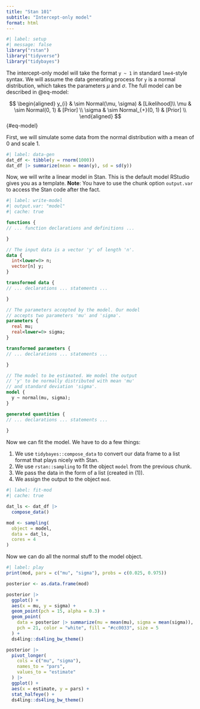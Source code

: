 ```yaml
---
title: "Stan 101"
subtitle: "Intercept-only model"
format: html
---
```


```r
#| label: setup
#| message: false
library("rstan")
library("tidyverse")
library("tidybayes")
```

The intercept-only model will take the format `y ~ 1` in standard `lme4`-style syntax. 
We will assume the data generating process for `y` is a normal distribution, which takes the parameters $\mu$ and $\sigma$. 
The full model can be described in @eq-model: 

$$
\begin{aligned}
y_{i}  & \sim Normal(\mu, \sigma) & [Likelihood]\\
\mu    & \sim Normal(0, 1)        & [Prior] \\
\sigma & \sim Normal_{+}(0, 1)    & [Prior] \\
\end{aligned}
$$ {#eq-model}

First, we will simulate some data from the normal distribution with a mean of 0 and scale 1.

```r
#| label: data-gen
dat_df <- tibble(y = rnorm(1000))
dat_df |> summarize(mean = mean(y), sd = sd(y))
```

Now, we will write a linear model in Stan. 
This is the default model RStudio gives you as a template. 
**Note**: You have to use the chunk option `output.var` to access the Stan code after the fact. 

```stan
#| label: write-model
#| output.var: "model"
#| cache: true

functions {
// ... function declarations and definitions ...

}

// The input data is a vector 'y' of length 'n'.
data {
  int<lower=0> n;
  vector[n] y;
}

transformed data {
// ... declarations ... statements ...

}

// The parameters accepted by the model. Our model
// accepts two parameters 'mu' and 'sigma'.
parameters {
  real mu;
  real<lower=0> sigma;
}

transformed parameters {
// ... declarations ... statements ...

}

// The model to be estimated. We model the output
// 'y' to be normally distributed with mean 'mu'
// and standard deviation 'sigma'.
model {
  y ~ normal(mu, sigma);
}

generated quantities {
// ... declarations ... statements ...
  
}
```

Now we can fit the model. 
We have to do a few things: 

1. We use `tidybayes::compose_data` to convert our data frame to a list format that plays nicely with Stan.
2. We use `rstan::sampling` to fit the object `model` from the previous chunk. 
3. We pass the data in the form of a list (created in (1)). 
4. We assign the output to the object `mod`. 

```r
#| label: fit-mod
#| cache: true

dat_ls <- dat_df |> 
  compose_data()

mod <- sampling(
  object = model, 
  data = dat_ls, 
  cores = 4
)

```

Now we can do all the normal stuff to the model object. 

```r
#| label: play
print(mod, pars = c("mu", "sigma"), probs = c(0.025, 0.975))

posterior <- as.data.frame(mod)

posterior |> 
  ggplot() + 
  aes(x = mu, y = sigma) + 
  geom_point(pch = 15, alpha = 0.3) + 
  geom_point(
    data = posterior |> summarize(mu = mean(mu), sigma = mean(sigma)), 
    pch = 21, color = "white", fill = "#cc0033", size = 5
  ) + 
  ds4ling::ds4ling_bw_theme()

posterior |> 
  pivot_longer(
    cols = c("mu", "sigma"), 
    names_to = "pars", 
    values_to = "estimate"
  ) |> 
  ggplot() + 
  aes(x = estimate, y = pars) + 
  stat_halfeye() + 
  ds4ling::ds4ling_bw_theme()
```



